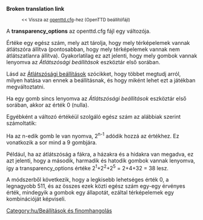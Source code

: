 '''Broken translation link'''
:<small><< Vissza az [[Main/hu/openttd.cfg|openttd.cfg]]-hez (OpenTTD beállítófájl)</small>

A '''transparency_options''' az openttd.cfg fájl egy változója.

Értéke egy egész szám, mely azt tárolja, hogy mely térképelemek vannak átlátszóra állítva (pontosabban, hogy mely térképelemek vannak nem átlátszatlanra állítva). Gyakorlatilag ez azt jelenti, hogy mely gombok vannak lenyomva az ''Átlátszósági beállítások'' eszköztár első sorában.

Lásd az [[Main/hu/Átlátszósági beállítások|Átlátszósági beállítások]] szócikket, hogy többet megtudj arról, milyen hatása van ennek a beállításnak, és hogy miként lehet ezt a játékban megváltoztatni.

Ha egy gomb sincs lenyomva az ''Átlátszósági beállítások'' eszköztár első sorában, akkor az érték 0 (nulla).

Egyébként a változó értékéül szolgáló egész szám az alábbiak szerint számoltatik:

Ha az n-edik gomb le van nyomva, 2<sup>n-1</sup> adódik hozzá az értékhez. Ez vonatkozik a sor mind a 9 gombjára.

Például, ha az átlátszóság a fákra, a házakra és a hidakra van megadva, ez azt jelenti, hogy a második, harmadik és hatodik gombok vannak lenyomva, így a transparency_options értéke 2<sup>1</sup>+2<sup>2</sup>+2<sup>5</sup> = 2+4+32 = 38 lesz.

A módszerből következik, hogy a legkisebb lehetséges érték 0, a legnagyobb 511, és az összes ezek közti egész szám egy-egy érvényes érték, mindegyik a gombok egy állapotát, ezáltal térképelemek egy kombinációját képviseli.

[[Category:hu/Beállítások és finomhangolás]]